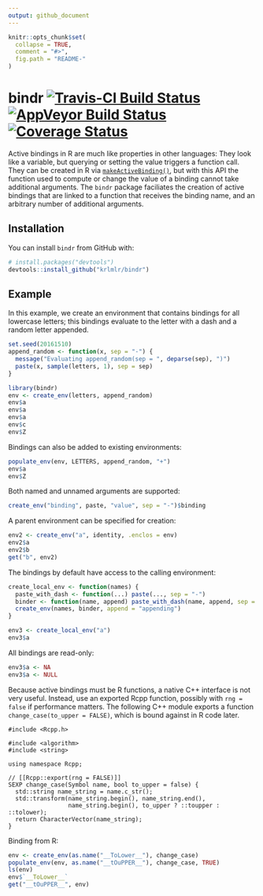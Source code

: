 ```yaml
---
output: github_document
---
```


<!-- README.md is generated from README.Rmd. Please edit that file -->

```r
knitr::opts_chunk$set(
  collapse = TRUE,
  comment = "#>",
  fig.path = "README-"
)
```

# bindr [![Travis-CI Build Status](https://travis-ci.org/krlmlr/bindr.svg?branch=master)](https://travis-ci.org/krlmlr/bindr) [![AppVeyor Build Status](https://ci.appveyor.com/api/projects/status/github/krlmlr/bindr?branch=master&svg=true)](https://ci.appveyor.com/project/krlmlr/bindr) [![Coverage Status](https://img.shields.io/codecov/c/github/krlmlr/bindr/master.svg)](https://codecov.io/github/krlmlr/bindr?branch=master)


Active bindings in R are much like properties in other languages:
They look like a variable,
but querying or setting the value triggers a function call.
They can be created in R via
[`makeActiveBinding()`](https://www.rdocumentation.org/packages/base/versions/3.3.1/topics/bindenv),
but with this API the function used to compute or change the value of a binding cannot take additional arguments.
The `bindr` package faciliates the creation of active bindings that are linked to a function that receives the binding name,
and an arbitrary number of additional arguments.


## Installation

You can install `bindr` from GitHub with:

```r
# install.packages("devtools")
devtools::install_github("krlmlr/bindr")
```

## Example

In this example, we create an environment that contains bindings
for all lowercase letters; this bindings evaluate to the letter
with a dash and a random letter appended.

```r
set.seed(20161510)
append_random <- function(x, sep = "-") {
  message("Evaluating append_random(sep = ", deparse(sep), ")")
  paste(x, sample(letters, 1), sep = sep)
}

library(bindr)
env <- create_env(letters, append_random)
env$a
env$a
env$a
env$c
env$Z
```

Bindings can also be added to existing environments:

```r
populate_env(env, LETTERS, append_random, "+")
env$a
env$Z
```

Both named and unnamed arguments are supported:

```r
create_env("binding", paste, "value", sep = "-")$binding
```

A parent environment can be specified for creation:

```r
env2 <- create_env("a", identity, .enclos = env)
env2$a
env2$b
get("b", env2)
```

The bindings by default have access to the calling environment:

```r
create_local_env <- function(names) {
  paste_with_dash <- function(...) paste(..., sep = "-")
  binder <- function(name, append) paste_with_dash(name, append, sep = "-")
  create_env(names, binder, append = "appending")
}

env3 <- create_local_env("a")
env3$a
```

All bindings are read-only:

```r
env3$a <- NA
env3$a <- NULL
```

Because active bindings must be R functions,
a native C++ interface is not very useful.
Instead, use an exported Rcpp function,
possibly with `rng = false` if performance matters.
The following C++ module exports a function `change_case(to_upper = FALSE)`,
which is bound against in R code later.

```Rcpp
#include <Rcpp.h>

#include <algorithm>
#include <string>

using namespace Rcpp;

// [[Rcpp::export(rng = FALSE)]]
SEXP change_case(Symbol name, bool to_upper = false) {
  std::string name_string = name.c_str();
  std::transform(name_string.begin(), name_string.end(),
                 name_string.begin(), to_upper ? ::toupper : ::tolower);
  return CharacterVector(name_string);
}
```

Binding from R:

```r
env <- create_env(as.name("__ToLower__"), change_case)
populate_env(env, as.name("__tOuPPER__"), change_case, TRUE)
ls(env)
env$`__ToLower__`
get("__tOuPPER__", env)
```
